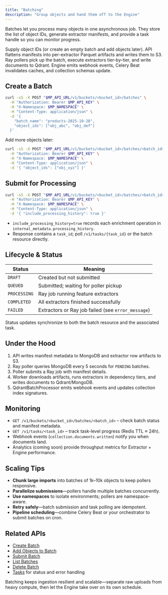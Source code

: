 ```yaml
---
title: "Batching"
description: "Group objects and hand them off to the Engine"
---
```


Batches let you process many objects in one asynchronous job. They store the list of object IDs, generate extractor manifests, and provide a task handle so you can monitor progress.

<Steps>
  <Step title="Create batch">
    Supply object IDs (or create an empty batch and add objects later).
  </Step>
  <Step title="Submit batch">
    API flattens manifests into per-extractor Parquet artifacts and writes them to S3.
  </Step>
  <Step title="Engine processes">
    Ray pollers pick up the batch, execute extractors tier-by-tier, and write documents to Qdrant.
  </Step>
  <Step title="Webhook & cache updates">
    Engine emits webhook events, Celery Beat invalidates caches, and collection schemas update.
  </Step>
</Steps>

## Create a Batch

```bash
curl -sS -X POST "$MP_API_URL/v1/buckets/<bucket_id>/batches" \
  -H "Authorization: Bearer $MP_API_KEY" \
  -H "X-Namespace: $MP_NAMESPACE" \
  -H "Content-Type: application/json" \
  -d '{
    "batch_name": "products-2025-10-28",
    "object_ids": ["obj_abc", "obj_def"]
  }'
```

Add more objects later:

```bash
curl -sS -X POST "$MP_API_URL/v1/buckets/<bucket_id>/batches/<batch_id>/objects" \
  -H "Authorization: Bearer $MP_API_KEY" \
  -H "X-Namespace: $MP_NAMESPACE" \
  -H "Content-Type: application/json" \
  -d '{ "object_ids": ["obj_xyz"] }'
```

## Submit for Processing

```bash
curl -sS -X POST "$MP_API_URL/v1/buckets/<bucket_id>/batches/<batch_id>/submit" \
  -H "Authorization: Bearer $MP_API_KEY" \
  -H "X-Namespace: $MP_NAMESPACE" \
  -H "Content-Type: application/json" \
  -d '{ "include_processing_history": true }'
```

- `include_processing_history=true` records each enrichment operation in `internal_metadata.processing_history`.
- Response contains a `task_id`; poll `/v1/tasks/{task_id}` or the batch resource directly.

## Lifecycle & Status

| Status | Meaning |
|--------|---------|
| `DRAFT` | Created but not submitted |
| `QUEUED` | Submitted; waiting for poller pickup |
| `PROCESSING` | Ray job running feature extractors |
| `COMPLETED` | All extractors finished successfully |
| `FAILED` | Extractors or Ray job failed (see `error_message`) |

Status updates synchronize to both the batch resource and the associated task.

## Under the Hood

1. API writes manifest metadata to MongoDB and extractor row artifacts to S3.
2. Ray poller queries MongoDB every 5 seconds for `PENDING` batches.
3. Poller submits a Ray job with manifest details.
4. Worker downloads artifacts, runs extractors in dependency tiers, and writes documents to Qdrant/MongoDB.
5. QdrantBatchProcessor emits webhook events and updates collection index signatures.

## Monitoring

- `GET /v1/buckets/<bucket_id>/batches/<batch_id>` – check batch status and manifest metadata.
- `GET /v1/tasks/<task_id>` – track task-level progress (Redis TTL ≈ 24h).
- Webhook events (`collection.documents.written`) notify you when documents land.
- Analytics (coming soon) provide throughput metrics for Extractor + Engine performance.

## Scaling Tips

- **Chunk large imports** into batches of 1k–10k objects to keep pollers responsive.
- **Parallelize submissions**—pollers handle multiple batches concurrently.
- **Use namespaces** to isolate environments; pollers are namespace-aware.
- **Retry safely**—batch submission and task polling are idempotent.
- **Pipeline scheduling**—combine Celery Beat or your orchestrator to submit batches on cron.

## Related APIs

- [Create Batch](/api-reference/bucket-batches/create-batch)
- [Add Objects to Batch](/api-reference/bucket-batches/add-objects-to-batch)
- [Submit Batch](/api-reference/bucket-batches/submit-batch-for-processing)
- [List Batches](/api-reference/bucket-batches/list-batches)
- [Delete Batch](/api-reference/bucket-batches/delete-batch)
- [Tasks](/processing/tasks) for status and error handling

Batching keeps ingestion resilient and scalable—separate raw uploads from heavy compute, then let the Engine take over on its own schedule.
